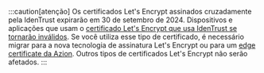 :::caution[atenção]
Os certificados Let's Encrypt assinados cruzadamente pela IdenTrust expirarão em 30 de setembro de 2024. Dispositivos e aplicações que usam o [certificado Let's Encrypt que usa IdenTrust se tornarão inválidos](https://letsencrypt.org/2023/07/10/cross-sign-expiration.html). Se você utiliza esse tipo de certificado, é necessário migrar para a nova tecnologia de assinatura Let's Encrypt ou para um [edge certificate da Azion](/pt-br/documentacao/produtos/build/edge-application/digital-certificates/#edge-certificate). Outros tipos de certificados Let's Encrypt não serão afetados.
:::